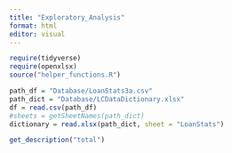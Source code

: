 ```yaml
---
title: "Exploratory_Analysis"
format: html
editor: visual
---
```


```r
require(tidyverse)
require(openxlsx)
source("helper_functions.R")
```

```r
path_df = "Database/LoanStats3a.csv"
path_dict = "Database/LCDataDictionary.xlsx"
df = read.csv(path_df)
#sheets = getSheetNames(path_dict)
dictionary = read.xlsx(path_dict, sheet = "LoanStats")
```

```r
get_description("total")
```
